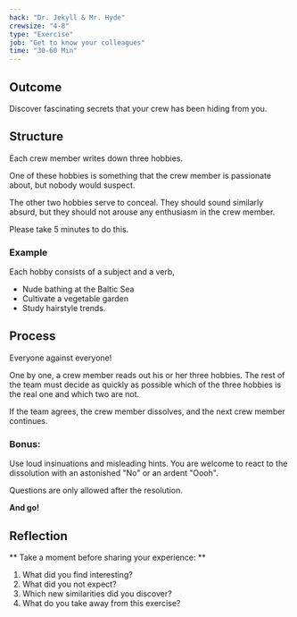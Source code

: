 ```yaml
---
hack: "Dr. Jekyll & Mr. Hyde"
crewsize: "4-8"
type: "Exercise"
job: "Get to know your colleagues"
time: "30-60 Min"
---
```


## Outcome

Discover fascinating secrets that your crew has been hiding from you.

## Structure

Each crew member writes down three hobbies.

One of these hobbies is something that the crew member is passionate about, but nobody would suspect.

The other two hobbies serve to conceal. They should sound similarly absurd, but they should not arouse any enthusiasm in the crew member.

Please take 5 minutes to do this.

### Example

Each hobby consists of a subject and a verb,

- Nude bathing at the Baltic Sea
- Cultivate a vegetable garden
- Study hairstyle trends.

## Process

Everyone against everyone!

One by one, a crew member reads out his or her three hobbies. The rest of the team must decide as quickly as possible which of the three hobbies is the real one and which two are not.

If the team agrees, the crew member dissolves, and the next crew member continues.

### Bonus:

Use loud insinuations and misleading hints.
You are welcome to react to the dissolution with an astonished "No" or an ardent "Oooh".

Questions are only allowed after the resolution.

**And go!**

## Reflection

** Take a moment before sharing your experience: **

1. What did you find interesting?
2. What did you not expect?
3. Which new similarities did you discover?
4. What do you take away from this exercise?
